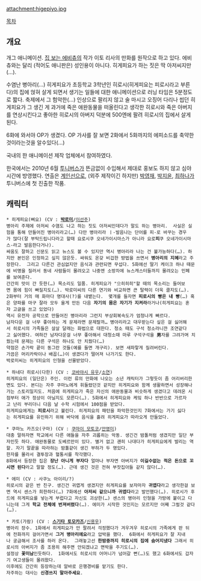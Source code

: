 attachment:higepiyo.jpg

[[목차]]
== 개요 ==
개그 애니메이션. [[집 보는 에비츄]]의 작가 이토 리사의 만화를 원작으로 하고 있다.  에비츄와는 달리 (적어도 애니판은) 성인용이 아니다. 히게피요가 하는 짓은 딱 아저씨지만(…).

수염난 병아리(…) 히게피요가 초등학교 3학년인 히로시(히게피요는 피로시라고 부른다)의 집에 얹혀 살게 되면서 생기는 일들에 대한 애니메이션으로 러닝 타임은 5분정도로 짧다. 축제에서 그 험악한(…) 인상으로 팔리지 않고 술 마시고 오징어 다리나 씹던 히게피요가 그 생긴 게 과거에 죽은 애완동물을 떠올린다고 생각한 히로시와 죽은 아버지를 연상시킨다고 좋아한 히로시의 아버지 덕분에  500엔에 팔려 히로시의 집에서 살게 된다.

6화에 와서야 OP가 생겼다. OP 가사를 잘 보면 2화에서 5화까지의 에피소드를 축약한것이라는것을 알수있다(…)

국내의 한 애니메이션 제작 업체에서 참여하였다.

한국에서는 2010년 6월 [[투니버스]]가 뜬금없이 수입해서 제대로 홍보도 하지 않고 심야 시간에 방영했다. 연출은 [[계인선]]으로, (외주 제작이긴 하지만) [[박영재]], [[박지윤(성우)|박지윤]], [[최하나]]가 투니버스에 첫 진출한 작품.

== 캐릭터 ==
 * 히게피요(삐요) (CV : '''[[박로미]]'''/[[이선주]])
 병아리 주제에 아저씨 수염도 나고 하는 짓도 아저씨인데다가 말도 하는 병아리.  사실은 실험을 통해 만들어진 병아리라고(…) 다만 병아리라 ㅣ-발음나는 단어를 피-로 바꾸는 경우가 많다(잘 부탁드립니다라고 할때 요로시쿠 오네가이시마스가 아니라 요로'''피'''쿠 오네가이시마스-라고 발음한다거나).
 싸움도 잘하고 신문도 읽고 뉴스도 볼 수 있지만 역시 병아리라 나는 건 불가능하다(…). 하지만 본인은 인정하고 싶지 않은듯. 싸워도 온갖 비겁한 방법을 쓰면서 '''병아리의 지혜'''라고 주장한다.  그리고 다른건 관심없지만 음식과 관련되면 무섭다. 5화에선 딸기 케이크 하나 때문에 비명을 질러서 동네 사람들이 몰려오고 나중엔 소방차에 뉴스캐스터들까지 몰려오는 민폐를 보여준다.
 간간히 맛이 간 듯한(…) 목소리도 일품. 히게피요가 "으히히히"할 때의 목소리는 들어보면 몸에 힘이 빠질지도(…). 박로미씨의 다른 연기와 비교하면 큰 탈력이 더욱 클지도(…).
 2화부터 거의 매 화마다 명대사(?)를 내뱉는다.  몇개를 들자면 '''피로시의 빵은 내 빵'''(…) 혹은 양파를 마구 잘라 모두 울게 만든 다음 '''자기의 몸은 자기가 지켜라'''라거나(히게피요는 혼자 고글을 쓰고 있었다)
 역시 유전자 공학으로 만들어진 병아리라 그런지 부상회복속도가 엄청나게 빠르다.
 남자다운 걸 너무 좋아하는 게 문제라면 문제랄까… 병아리라고 대우받는다 싶은 걸 싫어해서 히로시의 가족들은 살살 달래는 화법으로 대한다. 청소 때도 구석 청소라니깐 조연같다고 싫어했다. 여하간 남자다운걸 너무 좋아해서 대청소때 마루 구석구석을 '''男'''자를 그려가며 치웠는데 문제는 다른 구석은 하나도 안 치웠다(…)
 약점은 손가락 끝이 동그란 것들(예를 들면 개구리). 보면 새파랗게 질려버린다.
 가끔은 머리카락이나 배꼽(…)이 생겼다가 떨어져 나가기도 한다.
 박로미씨는 히게피요의 인형을 선물받았다.

 * 하네다 히로시(다한) (CV : [[코바야시 유우]]/[[소연(성우)|소연]])
 히게피요의 (일단은) 주인. 이런 류의 만화에 나오는 소년 캐릭터가 그렇듯이 좀 어리버리한면도 있다. 본디는 자주 쿠마노에게 휘둘렸던것 같지만 히게피요와 함께 생활하면서 성장해나가는 스토리일지도. 처음에 히게피요가 죽은 자신의 애완동물과 비슷하게 생겼다고 데려온 시점부터 애가 정상이 아닐지도 모른다(…). 5화에서 히게피요와 케잌 하나 반반으로 가르자고 난리 부리더니 다음 날 수학 시험에서 100점을 받았다.
 히게피요에게는 '''피로시'''라고 불린다. 히게피요의 패턴을 파악한것인지 7화에서는 가기 싫다는 히게피요를 유인하기 위해 바닥에 음식을 흘려 히게피요가 따라오게 만들었다.

 * 쿠마노 카즈오(구마) (CV : [[쿠마이 모토코]]/[[안영미(성우)|안영미]])
 대충 말하자면 학교에서 다른 애들을 자주 괴롭히는 악동. 생긴건 밤톨처럼 생겼지만 일단 부자인듯 하다. 애완동물로 도베르만이 있다. 별거 없고 괜히 나대다가 히게피요에게 발리는 역할. 자기 말끝을 따라하는 밤톨같이 생긴 부하가 두 명있다.
 한자를 몰라서 결투장과 혈통서를 착각했다.
 8화에서 등장한 집은 '''장난 아니게 부자다''' 얼마나 부자면 아버지가 '''이길수없는 적은 돈으로 꼬시면 된다'''라고 말할 정도(…). 근데 생긴 것은 전혀 부잣집아들 같지 않다(…).

 * 에미 (CV : 사쿠노 아이리/?)
 히로시의 같은 반 친구. 생긴건 귀엽게 생겼지만 히게피요를 보자마자 '''귀엽다'''라고 생각한걸 보면 역시 센스가 희한하다(…) 7화에선 '''아저씨 같으니까 귀엽다'''라고 발언했다(…). 히로시가 후드에 히게피요를 넣는게 부럽다고 자신도 괴상한(…) 센스의 병아리 인형을 가방에 붙이고 다니는데 그게 '''학교 전체에 번져버렸다'''(…). 에미가 시작한 것인지는 모르지만 어째 그럴것 같다(…).

 * 카토(가람) (CV : '''[[스기타 토모카즈]]'''/[[신용우]])
 병아리 장수. 1화에서 히게피요가 안 팔려서 걱정했다가 겨우겨우 히로시의 가족에게 판 뒤에 전화까지 걸어가면서 '''그거 병아리에요'''라고 압박을 했다.  6화에서 히게피요가 잘 지내나 궁금해서 조사를 하러 온다.  그래놓고선 '''한밤중까지 히로시의 집에 숨어지냈다''' 그래서 히로시의 아버지가 좀 조용히 해주면 안되겠냐고 면박을 주기도(…).
 설정상 '''꽃미남'''인듯하다.  1화에서도 히로시의 어머니가 넘어갈 뻔(…)도 했고 6화에서도 갑자기 여고생들이 몰려왔다.
 이후에도 간간히 등장하는데 알바로 은행경비를 맡기도 한다.
 자주하는 대사는 '''신경쓰지 말아주세요'''.
